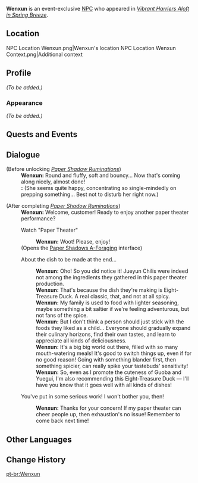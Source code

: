 {{Meta
<!-- Remove this template after adding the missing info -->
|missing_NPC_profile  = yes
}}
{{Character Infobox
|type             = Event NPC
|image            = NPC Wenxun.png
|realname         = <!-- Optional, if different from in-game name -->
|deceased         = <!-- Past (for deceased prior to events of the game) or free response -->
|region           = Liyue
|location         = Liyue
|affiliation      = 
|title            = 

|ancestry         = <!-- Clan/family -->
|father           = 
|mother           = 
|spouse           = 
|sibling          = 
|child            = 
|relative         = 

|voiceEN          = 
|voiceCN          = 
|voiceJP          = 
|voiceKR          = 
}}
'''Wenxun''' is an event-exclusive [[NPC]] who appeared in ''[[Vibrant Harriers Aloft in Spring Breeze]]''.

==Location==
<gallery>
NPC Location Wenxun.png|Wenxun's location
NPC Location Wenxun Context.png|Additional context
</gallery>

==Profile==
''(To be added.)''

===Appearance===
''(To be added.)''

==Quests and Events==
{{Quests and Events}}

==Dialogue==
{{Dialogue Start}}
;(Before unlocking ''[[Paper Shadow Ruminations]]'')
:'''Wenxun:''' Round and fluffy, soft and bouncy... Now that's coming along nicely, almost done!
:'''{{Traveler}}:''' (She seems quite happy, concentrating so single-mindedly on prepping something... Best not to disturb her right now.)

;(After completing ''[[Paper Shadow Ruminations]]'')
:'''Wenxun:''' Welcome, customer! Ready to enjoy another paper theater performance?
:{{DIcon|Paper Shadows A-Foraging}} Watch "Paper Theater"
::'''Wenxun:''' Woot! Please, enjoy!
:;(Opens the [[Vibrant Harriers Aloft in Spring Breeze/Paper Shadows A-Foraging|Paper Shadows A-Foraging]] interface)
:{{DIcon}} About the dish to be made at the end...
::'''Wenxun:''' Oho! So you did notice it! Jueyun Chilis were indeed not among the ingredients they gathered in this paper theater production.
::'''Wenxun:''' That's because the dish they're making is Eight-Treasure Duck. A real classic, that, and not at all spicy.
::'''Wenxun:''' My family is used to food with lighter seasoning, maybe something a bit saltier if we're feeling adventurous, but not fans of the spice.
::'''Wenxun:''' But I don't think a person should just stick with the foods they liked as a child... Everyone should gradually expand their culinary horizons, find their own tastes, and learn to appreciate all kinds of deliciousness.
::'''Wenxun:''' It's a big big world out there, filled with so many mouth-watering meals! It's good to switch things up, even if for no good reason! Going with something blander first, then something spicier, can really spike your tastebuds' sensitivity!
::'''Wenxun:''' So, even as I promote the cuteness of Guoba and Yuegui, I'm also recommending this Eight-Treasure Duck &mdash; I'll have you know that it goes well with all kinds of dishes!
:{{DIcon}} You've put in some serious work! I won't bother you, then!
::'''Wenxun:''' Thanks for your concern! If my paper theater can cheer people up, then exhaustion's no issue! Remember to come back next time!{{Dialogue End}}

==Other Languages==
{{Other Languages|default_hidden=1
|en      = Wenxun
|zhs     = 文寻
|zhs_rm  = Wénxún
|zht     = 文尋
|zht_rm  = Wénxún
|ja      = 文尋
|ja_rm   = Monjin{{Assumed}}
|ko      = 문심
|ko_rm   = 
|es      = Wenxun
|fr      = Wenxun
|ru      = Вэнь Сюнь
|th      = Wenxun
|vi      = Wenxun
|de      = Wenxun
|id      = Wenxun
|pt      = Wenxun
|tr      = Wenxun
|it      = Wenxun
}}

==Change History==
{{Change History|4.4}}
<!--
==References==
{{Reflist}}
-->

[[pt-br:Wenxun]]